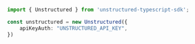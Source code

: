 ```typescript index.ts
import { Unstructured } from 'unstructured-typescript-sdk';

const unstructured = new Unstructured({
    apiKeyAuth: "UNSTRUCTURED_API_KEY",
})
```